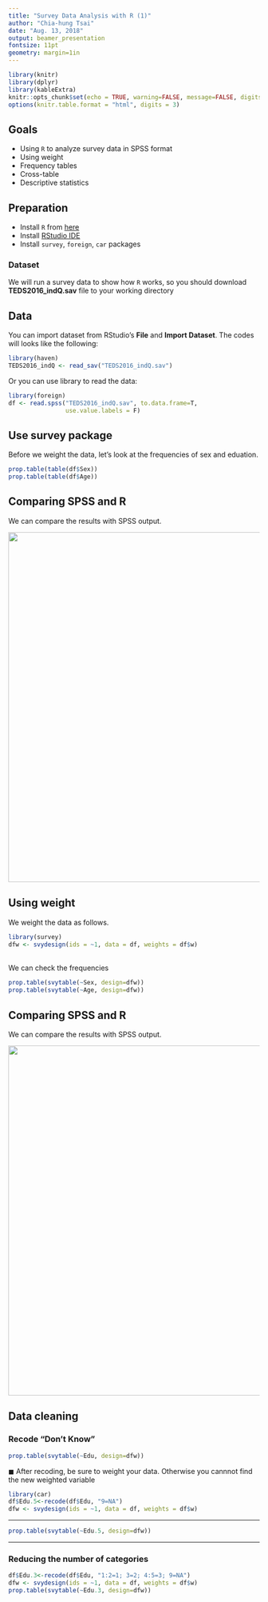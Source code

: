 ```yaml
---
title: "Survey Data Analysis with R (1)"
author: "Chia-hung Tsai"
date: "Aug. 13, 2018"
output: beamer_presentation
fontsize: 11pt
geometry: margin=1in
---
```


```r
library(knitr)
library(dplyr)
library(kableExtra)
knitr::opts_chunk$set(echo = TRUE, warning=FALSE, message=FALSE, digits = 3)
options(knitr.table.format = "html", digits = 3)
```

## Goals

- Using `R` to analyze survey data in SPSS format
- Using weight
- Frequency tables
- Cross-table
- Descriptive statistics

## Preparation
- Install `R` from [here](https://cran.r-project.org)
- Install [RStudio IDE](https://www.rstudio.com/products/rstudio/download/)
- Install `survey`, `foreign`, `car` packages

### Dataset 
We will run a survey data to show how `R` works, so you should download **TEDS2016_indQ.sav** file to your working directory


## Data

You can import dataset from RStudio's **File** and **Import Dataset**. The codes will looks like the following:
```r
library(haven)
TEDS2016_indQ <- read_sav("TEDS2016_indQ.sav")
```

Or you can use library \textbf{foreign} to read the data:
```r
library(foreign)
df <- read.spss("TEDS2016_indQ.sav", to.data.frame=T,   
                use.value.labels = F)
```

## Use survey package

Before we weight the data, let's look at the frequencies of sex and eduation.
```r
prop.table(table(df$Sex))
prop.table(table(df$Age))
```

## Comparing SPSS and R
We can compare the results with SPSS output.

![](spssoutput1.png){width=1100px, height=700px}

## Using weight
We weight the data as follows.
```r
library(survey)
dfw <- svydesign(ids = ~1, data = df, weights = df$w)

```
<br>
We can check the frequencies
```r
prop.table(svytable(~Sex, design=dfw))
prop.table(svytable(~Age, design=dfw))
```

## Comparing SPSS and R
We can compare the results with SPSS output.

![](spssoutput2.png){width=1100px, height=700px}

## Data cleaning
### Recode "Don't Know"
```r
prop.table(svytable(~Edu, design=dfw))
```

$\blacksquare$ After recoding, be sure to weight your data. Otherwise you cannnot find the new weighted variable 

```r
library(car)
df$Edu.5<-recode(df$Edu, "9=NA")
dfw <- svydesign(ids = ~1, data = df, weights = df$w)

```

---

```r
prop.table(svytable(~Edu.5, design=dfw))
```

---

### Reducing the number of categories
```r
df$Edu.3<-recode(df$Edu, "1:2=1; 3=2; 4:5=3; 9=NA")
dfw <- svydesign(ids = ~1, data = df, weights = df$w)
prop.table(svytable(~Edu.3, design=dfw))
```


